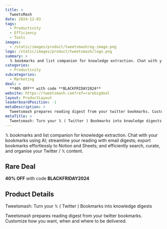 ```yaml
---
title: >
  TweetsMash
date: 2024-12-03
tags:
  - Productivity
  - Efficiency
  - Tools
images:
  - /static/images/product/tweetsmash/og-image.png
logo: /static/images/product/tweetsmash/logo.png
summary: >
  𝕏 bookmarks and list companion for knowledge extraction. Chat with your bookmarks using AI; streamline your reading with email digests; export bookmarks effortlessly to Notion and Sheets; and efficiently search, curate, and organise your Twitter / 𝕏 content.
categories:
  - Productivity
subcategories:
  - Marketing
deal: >
  **40% OFF** with code **BLACKFRIDAY2024**
website: https://tweetsmash.com?ref=rarebigdeal
layout: ProductLayout
leaderboardPosition: -1
metaDescription: >
  Tweetsmash prepares reading digest from your twitter bookmarks. Customize how you want, when and where to be delivered.
metaTitle: >
  Tweetsmash: Turn your 𝕏 ( Twitter ) Bookmarks into knowledge digests
---
```

𝕏 bookmarks and list companion for knowledge extraction. Chat with your bookmarks using AI; streamline your reading with email digests; export bookmarks effortlessly to Notion and Sheets; and efficiently search, curate, and organise your Twitter / 𝕏 content.

## Rare Deal

**40% OFF** with code **BLACKFRIDAY2024**

## Product Details

Tweetsmash: Turn your 𝕏 ( Twitter ) Bookmarks into knowledge digests

Tweetsmash prepares reading digest from your twitter bookmarks. Customize how you want, when and where to be delivered.

